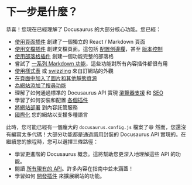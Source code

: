 # 下一步是什麼？

恭喜！您現在已經理解了 Docusaurus 的大部分核心功能。您已經：

- [使用頁面插件](./creating-pages.mdx) 創建了一個獨立的 React / Markdown 頁面
- [使用文檔插件](./docs/docs-introduction.mdx) 創建文檔頁面。這包括 [配置側邊欄](./docs/sidebar/index.mdx)，甚至 [版本控制](./docs/versioning.mdx)
- [使用部落格插件](../blog.mdx) 創建一個功能完整的部落格
- 嘗試了 [一系列 Markdown 功能](./markdown-features/markdown-features-intro.mdx)，這些功能對所有內容插件都很有用
- [使用樣式表](../styling-layout.mdx) 或 [swizzling](../swizzling.mdx) 來自訂網站的外觀
- [在頁面中加入了圖片和其他靜態資源](../static-assets.mdx)
- [為網站添加了搜尋功能](../search.mdx)
- 理解了如何通過標準的 Docusaurus API 實現 [瀏覽器支援](../browser-support.mdx) 和 [SEO](../seo.mdx)
- 學習了如何安裝和配置 [各個插件](../using-plugins.mdx)
- [將網站部署](../deployment.mdx) 到內容託管服務
- [國際化](../i18n/i18n-tutorial.mdx) 您的網站以支援多種語言

此時，您可能已經有一個龐大的 `docusaurus.config.js` 檔案了😄 然而，您還沒有編寫太多代碼！大部分功能都是通過調用封裝的 Docusaurus API 實現的。在繼續您的旅程時，您可以選擇三條路徑：

- 學習更進階的 Docusaurus 概念。這將幫助您更深入地理解這些 API 的功能。
- 閱讀 [所有現有的 API](../docusaurus-core.mdx)。許多內容在指南中並未涵蓋！
- 學習如何 [開發插件](../api/plugin-methods/README.mdx) 來擴展網站的功能。
